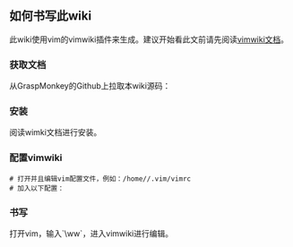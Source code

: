 == 如何书写此wiki ==

此wiki使用vim的vimwiki插件来生成。建议开始看此文前请先阅读[[https://raw.github.com/vimwiki/vimwiki/master/doc/vimwiki.txt|vimwiki文档]]。

=== 获取文档 ===

从GraspMonkey的Github上拉取本wiki源码：
{{{ >
    git clone https://github.com/GraspMonkey/Wiki.git
}}}

=== 安装 ===

阅读wimki文档进行安装。

=== 配置vimwiki ===

 # 打开并且编辑vim配置文件，例如：/home/<yourname>/.vim/vimrc
 # 加入以下配置：
{{{ >
    " 配置path为clone的项目中source目录路径，配置path_html为项目路径
    let g:vimwiki_list = [{'path': '/home/jone/github/Wiki/source', 'path_html': '/home/jone/github/Wiki/'}]
}}}

=== 书写 ===

打开vim，输入`\ww`，进入vimwiki进行编辑。
